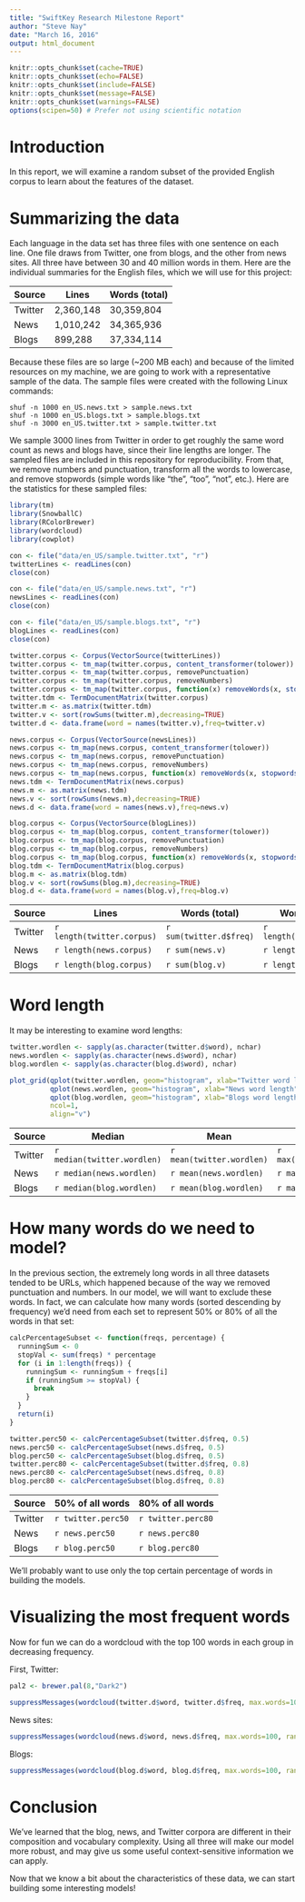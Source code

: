 ```yaml
---
title: "SwiftKey Research Milestone Report"
author: "Steve Nay"
date: "March 16, 2016"
output: html_document
---
```


```r
knitr::opts_chunk$set(cache=TRUE)
knitr::opts_chunk$set(echo=FALSE)
knitr::opts_chunk$set(include=FALSE)
knitr::opts_chunk$set(message=FALSE)
knitr::opts_chunk$set(warnings=FALSE)
options(scipen=50) # Prefer not using scientific notation
```

# Introduction
In this report, we will examine a random subset of the provided English corpus to learn about the features of the dataset.

# Summarizing the data
Each language in the data set has three files with one sentence on each line. One file draws from Twitter, one from blogs, and the other from news sites. All three have between 30 and 40 million words in them. Here are the individual summaries for the English files, which we will use for this project:

Source | Lines | Words (total)
--- | --- | ---
Twitter | 2,360,148 | 30,359,804
News | 1,010,242 | 34,365,936
Blogs | 899,288 | 37,334,114

Because these files are so large (~200 MB each) and because of the limited resources on my machine, we are going to work with a representative sample of the data. The sample files were created with the following Linux commands:

```
shuf -n 1000 en_US.news.txt > sample.news.txt
shuf -n 1000 en_US.blogs.txt > sample.blogs.txt
shuf -n 3000 en_US.twitter.txt > sample.twitter.txt
```

We sample 3000 lines from Twitter in order to get roughly the same word count as news and blogs have, since their line lengths are longer. The sampled files are included in this repository for reproducibility. From that, we remove numbers and punctuation, transform all the words to lowercase, and remove stopwords (simple words like "the", "too", "not", etc.). Here are the statistics for these sampled files:

```r
library(tm)
library(SnowballC)
library(RColorBrewer)
library(wordcloud)
library(cowplot)

con <- file("data/en_US/sample.twitter.txt", "r")
twitterLines <- readLines(con)
close(con)

con <- file("data/en_US/sample.news.txt", "r")
newsLines <- readLines(con)
close(con)

con <- file("data/en_US/sample.blogs.txt", "r")
blogLines <- readLines(con)
close(con)

twitter.corpus <- Corpus(VectorSource(twitterLines))
twitter.corpus <- tm_map(twitter.corpus, content_transformer(tolower))
twitter.corpus <- tm_map(twitter.corpus, removePunctuation)
twitter.corpus <- tm_map(twitter.corpus, removeNumbers)
twitter.corpus <- tm_map(twitter.corpus, function(x) removeWords(x, stopwords("english")))
twitter.tdm <- TermDocumentMatrix(twitter.corpus)
twitter.m <- as.matrix(twitter.tdm)
twitter.v <- sort(rowSums(twitter.m),decreasing=TRUE)
twitter.d <- data.frame(word = names(twitter.v),freq=twitter.v)

news.corpus <- Corpus(VectorSource(newsLines))
news.corpus <- tm_map(news.corpus, content_transformer(tolower))
news.corpus <- tm_map(news.corpus, removePunctuation)
news.corpus <- tm_map(news.corpus, removeNumbers)
news.corpus <- tm_map(news.corpus, function(x) removeWords(x, stopwords("english")))
news.tdm <- TermDocumentMatrix(news.corpus)
news.m <- as.matrix(news.tdm)
news.v <- sort(rowSums(news.m),decreasing=TRUE)
news.d <- data.frame(word = names(news.v),freq=news.v)

blog.corpus <- Corpus(VectorSource(blogLines))
blog.corpus <- tm_map(blog.corpus, content_transformer(tolower))
blog.corpus <- tm_map(blog.corpus, removePunctuation)
blog.corpus <- tm_map(blog.corpus, removeNumbers)
blog.corpus <- tm_map(blog.corpus, function(x) removeWords(x, stopwords("english")))
blog.tdm <- TermDocumentMatrix(blog.corpus)
blog.m <- as.matrix(blog.tdm)
blog.v <- sort(rowSums(blog.m),decreasing=TRUE)
blog.d <- data.frame(word = names(blog.v),freq=blog.v)
```

Source | Lines | Words (total) | Words (unique)
--- | --- | --- | ---
Twitter | `r length(twitter.corpus)` | `r sum(twitter.d$freq)` | `r length(twitter.d$word)`
News | `r length(news.corpus)` | `r sum(news.v)` | `r length(news.d$word)`
Blogs | `r length(blog.corpus)` | `r sum(blog.v)` | `r length(blog.d$word)`

# Word length

It may be interesting to examine word lengths:

```r
twitter.wordlen <- sapply(as.character(twitter.d$word), nchar)
news.wordlen <- sapply(as.character(news.d$word), nchar)
blog.wordlen <- sapply(as.character(blog.d$word), nchar)

plot_grid(qplot(twitter.wordlen, geom="histogram", xlab="Twitter word length"),
          qplot(news.wordlen, geom="histogram", xlab="News word length"),
          qplot(blog.wordlen, geom="histogram", xlab="Blogs word length"),
          ncol=1,
          align="v")
```

Source | Median | Mean | Max
--- | --- | --- | ---
Twitter | `r median(twitter.wordlen)` | `r mean(twitter.wordlen)` | `r max(twitter.wordlen)`
News | `r median(news.wordlen)` | `r mean(news.wordlen)` | `r max(news.wordlen)`
Blogs | `r median(blog.wordlen)` | `r mean(blog.wordlen)` | `r max(blog.wordlen)`

# How many words do we need to model?
In the previous section, the extremely long words in all three datasets tended to be URLs, which happened because of the way we removed punctuation and numbers. In our model, we will want to exclude these words. In fact, we can calculate how many words (sorted descending by frequency) we'd need from each set to represent 50% or 80% of all the words in that set:

```r
calcPercentageSubset <- function(freqs, percentage) {
  runningSum <- 0
  stopVal <- sum(freqs) * percentage
  for (i in 1:length(freqs)) {
    runningSum <- runningSum + freqs[i]
    if (runningSum >= stopVal) {
      break
    }
  }
  return(i)
}

twitter.perc50 <- calcPercentageSubset(twitter.d$freq, 0.5)
news.perc50 <- calcPercentageSubset(news.d$freq, 0.5)
blog.perc50 <- calcPercentageSubset(blog.d$freq, 0.5)
twitter.perc80 <- calcPercentageSubset(twitter.d$freq, 0.8)
news.perc80 <- calcPercentageSubset(news.d$freq, 0.8)
blog.perc80 <- calcPercentageSubset(blog.d$freq, 0.8)
```

Source | 50% of all words | 80% of all words
--- | --- | ---
Twitter | `r twitter.perc50` | `r twitter.perc80`
News | `r news.perc50` | `r news.perc80`
Blogs | `r blog.perc50` | `r blog.perc80`

We'll probably want to use only the top certain percentage of words in building the models.

# Visualizing the most frequent words

Now for fun we can do a wordcloud with the top 100 words in each group in decreasing frequency.

First, Twitter:

```r
pal2 <- brewer.pal(8,"Dark2")

suppressMessages(wordcloud(twitter.d$word, twitter.d$freq, max.words=100, random.order=FALSE, colors=pal2))
```

News sites:

```r
suppressMessages(wordcloud(news.d$word, news.d$freq, max.words=100, random.order=FALSE, colors=pal2))
```

Blogs:

```r
suppressMessages(wordcloud(blog.d$word, blog.d$freq, max.words=100, random.order=FALSE, colors=pal2))
```

# Conclusion

We've learned that the blog, news, and Twitter corpora are different in their composition and vocabulary complexity. Using all three will make our model more robust, and may give us some useful context-sensitive information we can apply.

Now that we know a bit about the characteristics of these data, we can start building some interesting models!